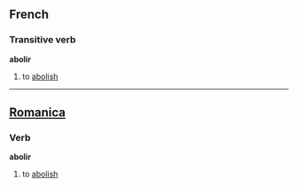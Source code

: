 ==French==
===Transitive verb===
'''abolir'''

#to [[abolish]]
----

==[[Romanica]]==
===Verb===
<b>abolir</b>
#to [[abolish]]